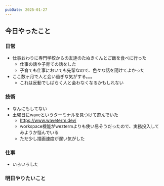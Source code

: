 ```yaml
---
pubDate: 2025-01-27
---
```



## 今日やったこと

### 日常

- 仕事おわりに専門学校からの友達のたぬきくんとご飯を食べに行った
	- 仕事の話や子育ての話をした
	- 子育ても仕事においても先輩なので、色々な話を聞けてよかった
- ここ数ヶ月で人と会い過ぎな気がする。。。
	- これは反動でしばらく人と会わなくなるかもしれない

### 技術

- なんにもしてない
- 土曜日にwaveというターミナルを見つけて遊んでいた
	- https://www.waveterm.dev/
	- workspace機能がweztermよりも使い易そうだったので、実務投入してみようか悩んでいる
	- ただ少し描画速度が遅い気がした

### 仕事

- いろいろした

### 明日やりたいこと

